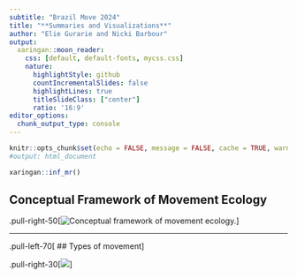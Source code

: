 ```yaml
---
subtitle: "Brazil Move 2024"
title: "**Summaries and Visualizations**"
author: "Elie Gurarie and Nicki Barbour"
output: 
  xaringan::moon_reader:
    css: [default, default-fonts, mycss.css]
    nature:
      highlightStyle: github
      countIncrementalSlides: false
      highlightLines: true
      titleSlideClass: ["center"]
      ratio: '16:9'
editor_options: 
  chunk_output_type: console
---
```


```r
knitr::opts_chunk$set(echo = FALSE, message = FALSE, cache = TRUE, warning = FALSE, las = 1, dpi = 200)
#output: html_document
```

```r
xaringan::inf_mr()
```

## Conceptual Framework of Movement Ecology
.pull-right-50[![Conceptual framework of movement ecology.](images/Nathanetal_Fig2.png)]


---
.pull-left-70[
## Types of movement
]

.pull-right-30[![](images/MovementTypes.png)]






